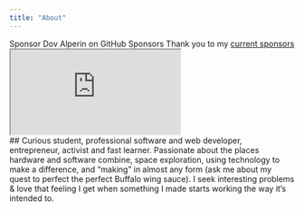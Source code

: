 ```yaml
---
title: "About"
---
```



<Split>
    <div>
        <RoundedImage className="mx-auto" path="/static/headshot.png" />
        <div className="flex-col w-4/5 mx-auto">
            <span className="flex-1 font-bold m-0 text-center">
                Sponsor Dov Alperin on GitHub Sponsors
            </span>
            <span className="flex-1 m-0 text-center">
              Thank you to my <a href="/thanks">current sponsors</a>
            </span>
            <iframe
                src="https://github.com/sponsors/DAlperin/button"
                title="Sponsor DAlperin"
                className="flex-1 max-w-full mt-1 max-h-10"
            ></iframe>
        </div>
    </div>
    ## Curious student, professional software and web developer, entrepreneur, activist
    and fast learner. Passionate about the places hardware and software combine,
    space exploration, using technology to make a difference, and “making” in almost
    any form (ask me about my quest to perfect the perfect Buffalo wing sauce). I
    seek interesting problems & love that feeling I get when something I made starts
    working the way it’s intended to.
</Split>
